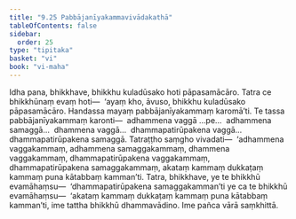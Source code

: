 ```yaml
---
title: "9.25 Pabbājanīyakammavivādakathā"
tableOfContents: false
sidebar:
  order: 25
type: "tipitaka"
basket: "vi"
book: "vi-maha"
---
```



<DynamicBreadcrumb />

<Division number="435" book="vi-maha" e="ch" v="3" p="468">

<Paragraph number="1881" book="vi-maha">
Idha pana, bhikkhave, bhikkhu kuladūsako hoti pāpasamācāro. Tatra ce bhikkhūnaṃ evaṃ hoti—  ‘ayaṃ kho, āvuso, bhikkhu kuladūsako pāpasamācāro. Handassa mayaṃ pabbājanīyakammaṃ karomā’ti. Te tassa pabbājanīyakammaṃ karonti—  adhammena vaggā …pe…  adhammena samaggā…  dhammena vaggā…  dhammapatirūpakena vaggā…  dhammapatirūpakena samaggā. Tatraṭṭho saṃgho vivadati—  ‘adhammena vaggakammaṃ, adhammena samaggakammaṃ, dhammena vaggakammaṃ, dhammapatirūpakena vaggakammaṃ, dhammapatirūpakena samaggakammaṃ, akataṃ kammaṃ dukkaṭaṃ kammaṃ puna kātabbaṃ kamman’ti. Tatra, bhikkhave, ye te bhikkhū evamāhaṃsu—  ‘dhammapatirūpakena samaggakamman’ti ye ca te bhikkhū evamāhaṃsu—  ‘akataṃ kammaṃ dukkaṭaṃ kammaṃ puna kātabbaṃ kamman’ti, ime tattha bhikkhū dhammavādino. Ime pañca vārā saṃkhittā.
</Paragraph>
</Division>